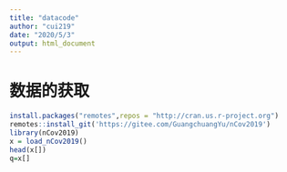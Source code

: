 ---
title: "datacode"
author: "cui219"
date: "2020/5/3"
output: html_document
---

# 数据的获取

```{r}
install.packages("remotes",repos = "http://cran.us.r-project.org")
remotes::install_git('https://gitee.com/GuangchuangYu/nCov2019')
library(nCov2019)
x = load_nCov2019()
head(x[])
q=x[]
```



